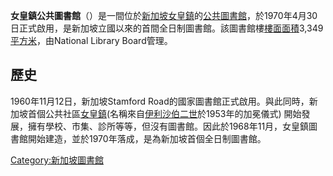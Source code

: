 {{expand|time=2015-12-15T15:15:32+00:00}}
{{unreferenced|time=2015-12-15T15:15:32+00:00}}
{{Infobox_Library 
| 名字    = 女皇鎮公共圖書館
| 英文名  = Queenstown Public Library
| 圖像 = Queenstown Public Library.jpg
| 類型    = [[新加坡圖書館列表#國家圖書館|新加坡公共圖書館]]－[[主要圖書館|主要圖書館]]
| 建造時間= 1968年11月至1970年4月
| 地址    = {{SGP}}[[女皇鎮|女皇鎮]]瑪格烈通道53號 郵編 149297
| 隸屬於  = {{le|國家圖書館管理局|National Library Board}}
| 藏品    = [[圖書|圖書]]、視聽資料及[[報刊|報刊]]
| 規模    = 
}}

'''女皇鎮公共圖書館'''（{{lang-en|Queenstown Public Library}}）是一間位於[[新加坡|新加坡]][[女皇鎮|女皇鎮]]的[[公共圖書館|公共圖書館]]，於1970年4月30日正式啟用，是新加坡立國以來的首間全日制圖書館。該圖書館樓[[總樓面面積|樓面面積]]3,349[[平方米|平方米]]，由National Library Board管理。

==歷史==
1960年11月12日，新加坡Stamford Road的國家圖書館正式啟用。與此同時，新加坡首個公共社區[[女皇鎮|女皇鎮]](名稱來自[[伊利沙伯二世|伊利沙伯二世]]於1953年的加冕儀式) 開始發展，擁有學校、市集、診所等等，但沒有圖書館。因此於1968年11月，女皇鎮圖書館開始建造，並於1970年落成，是為新加坡首個全日制圖書館。

[[Category:新加坡圖書館|Category:新加坡圖書館]]